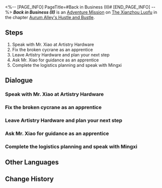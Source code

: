 <%-- [PAGE_INFO]
PageTitle=#Back in Business (II)#
[END_PAGE_INFO] --%>
{{Stub|Dialogue.}}
{{Mission Infobox
|id            = 8003206
|title         = 
|image         = <!--Mission Back in Business (II).png-->
|type          = Adventure
|event_name    = 
|chapter       = Aurum Alley's Hustle and Bustle
|requirements  = [[Adventure Mission]] ''[[Back in Business (II)]]'' completed
|summary       = <!--official mission summary from Fate's Atlas-->
|characters    = Mingxi; Mr. Xiao; Sushang; Trailblazer; Xiaohan
|startLocation = [[The Xianzhou Luofu]] - [[Exalting Sanctum]]
|world         = The Xianzhou Luofu
|area          = Exalting Sanctum
|prev          = 
|next          = Dock Operations (II)
|exp           = 200
|credits       = 45000
|stellarJade   = 40
|other         = {{Card List|Traveler's Guide*5; Lost Crystal*5}}
}}
'''''Back in Business (II)''''' is an [[Adventure Mission]] on [[The Xianzhou Luofu]] in the chapter [[Aurum Alley's Hustle and Bustle]].

==Steps==
# Speak with Mr. Xiao at Artistry Hardware
# Fix the broken cycrane as an apprentice
# Leave Artistry Hardware and plan your next step
# Ask Mr. Xiao for guidance as an apprentice
# Complete the logistics planning and speak with Mingxi

<!--
==Gameplay Notes==

--><!--
==Trial Character==

-->
==Dialogue==
{{Stub Dialogue}}
===Speak with Mr. Xiao at Artistry Hardware===
{{Mission Description|type=adventure|location=Exalting Sanctum|Yukong told you that you need to "reassemble" the merchant guild's representatives. If you can convince Mr. Xiao, you'll win the support of many business owners.<br />Mr. Xiao is the owner of Artistry Hardware. Head there and speak with him.}}
{{Dialogue Start}}
:{{tx}}
{{Dialogue End}}

===Fix the broken cycrane as an apprentice===
{{Mission Description|type=adventure|location=Exalting Sanctum|update|Xiaohan recommended that you pose as an apprentice to get close to Mr. Xiao. Most of these craftsmen are harsh of words but soft of heart. Maybe after you wear them down, the talks will get smoother as well.<br />But this method rests entirely on the foundations of you providing free labor. You should get a cycrane fixed first. If you keep trying to repair it, the whole thing might seem a bit rude.}}
{{Dialogue Start}}
:{{tx}}
{{Dialogue End}}

===Leave Artistry Hardware and plan your next step===
{{Mission Description|type=adventure|location=Exalting Sanctum|update|Mr. Xiao is steadfast in his decision. Inquiring further might just lead nowhere.<br />You can leave first and make new plans after.}}
{{Dialogue Start}}
:{{tx}}
{{Dialogue End}}

===Ask Mr. Xiao for guidance as an apprentice===
{{Mission Description|type=adventure|location=Exalting Sanctum|update|Xiaohan recommended that you pose as an apprentice to get close to Mr. Xiao. Most of these craftsmen are harsh of words but soft of heart. Maybe after you wear them down, the talks will get smoother as well.<br />You have already done what a good apprentice is supposed to do. Next, it's time for the old teacher to speak.}}
{{Dialogue Start}}
:{{tx}}
{{Dialogue End}}

===Complete the logistics planning and speak with Mingxi===
{{Mission Description|type=adventure|location=<!--to be added-->|update|Mr. Xiao is fed up with Aurum Alley's stagnancy and forced himself to believe that the IPC would provide a better future. However, now he has a new choice in the form of the "Aurum Alley Revival Project."<br />Mr. Xiao has agreed to establish business relations with the docks, and the merchant guild should also offer something back by including Artistry Hardware into their plans.}}
{{Dialogue Start}}
:{{tx}}
{{Dialogue End}}

==Other Languages==
{{Other Languages
|en   = Back in Business (II)
|zhs  = 金戺重喧•其二
|zht  = 金戺重喧•其二
|ja   = 金庭、喧騒を重ねて・その2
|ko   = 다시 부흥하는 금빛•2
|es   = De nuevo en activo&nbsp;II
|fr   = Les affaires reprennent (II)
|ru   = Снова в деле II
|th   = คืนสู่ความรุ่งเรือง 2
|vi   = Huyên Náo Trở Lại 2
|de   = Wieder im Geschäft 2
|id   = Hiruk Pikuk yang Kembali Bergaung 2
|pt   = De Volta aos Negócios (II)
}}

==Change History==
{{Change History|1.3}}
